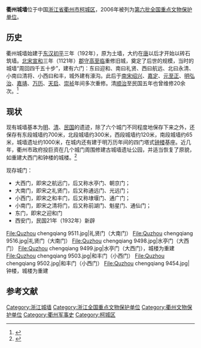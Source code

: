 {{coord|28|57|27|N|118|51|52|E|display=title|scale:100000}}<!---礼贤门坐标--->
{{文物保护单位
| 级别 = 全国
| 名称 = 衢州城墙
| 图片 = [[File:Quzhou_chengqiang_9513.jpg|210px]]
| 所在 = [[浙江省|浙江省]][[衢州市|衢州市]]
| 分类 = 古建筑
| 时代 = 明至清
| 编号 = 6-550<br>分类号Ⅲ－253
| 登录 = 2006年5月25日
}}
'''衢州城墙'''位于中国[[浙江省|浙江省]][[衢州市|衢州市]][[柯城区|柯城区]]，2006年被列为[[第六批全国重点文物保护单位|第六批全国重点文物保护单位]]。

== 历史 ==
衢州城墙始建于[[东汉|东汉]][[初平_(年号)|初平]]三年（192年），原为土墙，大约在[[唐朝|唐]]以后才开始以砖石筑墙。[[北宋|北宋]][[宣和_(北宋)|宣和]]三年（1121年）[[郡守|郡守]][[高至临|高至临]]重修旧城，奠定了后世的规模，当时的城墙“周回四千五十步”，建有六门：东曰迎和、南曰礼贤、西曰航远、北曰永清、小南曰清将、小西曰和丰，城外建有濠沟。此后于[[南宋|南宋]][[绍兴_(年号)|绍兴]]、[[嘉定_(南宋)|嘉定]]、[[元朝|元]][[至正|至正]]、[[明朝|明]][[弘治_(明朝)|弘治]]、[[嘉靖|嘉靖]]、[[万历|万历]]、[[天启_(明朝)|天启]]、[[崇祯|崇祯]]年间多次重修。清[[顺治|顺治]]至民国五年也曾维修20余次。<ref>{{cite web|title=衢州古城墙|publisher=衢州第二中学·南孔翰林院|url=http://nankong.zjqzez.com/Article/lxsy/lxsy_yj/200505/1162.html|deadurl=yes|archiveurl=https://web.archive.org/web/20110627153453/http://nankong.zjqzez.com/Article/lxsy/lxsy_yj/200505/1162.html|archivedate=2011年6月27日|df=|access-date=2011年7月4日}}</ref>

== 现状 ==
现有城墙基本为[[明朝|明]]、[[清朝|清]]、[[中華民國|民国]]的遗迹，除了六个城门不同程度地保存下来之外，还保存有东段城墙约700米，北段城墙约300米，西段城墙约120米，南段城墙约65米，城墙遗址约1000米，在城内还有建于明万历年间的四门塔式[[钟楼|钟楼]]基座。近几年，衢州市政府投巨资在几个城门周围修建古城墙遗址公园，并适当恢复了原貌，如重建大西门和钟楼的城楼。<ref>{{cite web|title=《衢州城墙保护规划（2011－2030）》（草案）公示|publisher=衢州市规划局|url=http://qzgh.qz.gov.cn/yggh/ghfasqgs/201104/t20110421_209022.htm}}{{Dead link|date=2018年6月 |bot=InternetArchiveBot |fix-attempted=no }}</ref>

现存城门：
*大西门，即宋之航远门，后又称水亭门、朝京门；
*大南门，即宋之礼贤门，后又称通远门、光远门；
*小西门，即宋之和丰门，后又称埭堰门、通广门；
*小南门，即宋之清将门，后又称前湖门、魁星门、通仙门；
*东门，即宋之迎和门
*西安门，民国21年（1932年）新辟

<gallery>
File:Quzhou chengqiang 9511.jpg|礼贤门（大南门）
File:Quzhou chengqiang 9516.jpg|礼贤门（大南门）
File:Quzhou chengqiang 9498.jpg|水亭门（大西门）
File:Quzhou chengqiang 9499.jpg|水亭门（大西门），城楼为重建
File:Quzhou chengqiang 9503.jpg|和丰门（小西门）
File:Quzhou chengqiang 9502.jpg|和丰门（小西门）
File:Quzhou chengqiang 9454.jpg|钟楼，城楼为重建
</gallery>

==参考文献==
{{reflist}}

{{浙江省境内的古城墙}}
{{浙江全国重点文物保护单位}}

{{DEFAULTSORT:Qu}}
[[Category:浙江城墙|Category:浙江城墙]]
[[Category:浙江全国重点文物保护单位|Category:浙江全国重点文物保护单位]]
[[Category:衢州文物保护单位|Category:衢州文物保护单位]]
[[Category:衢州军事史|Category:衢州军事史]]
[[Category:柯城区|Category:柯城区]]
